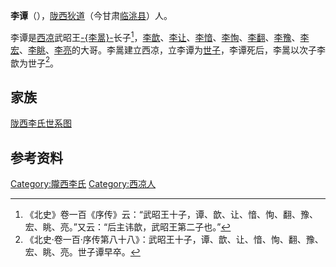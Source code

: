 '''李谭'''（{{bd|？||404年| |}}），[[陇西郡|陇西]][[狄道县|狄道]]（今甘肃[[临洮县|临洮县]]）人。

李谭是[[西凉|西凉]]武昭王[[李暠|-{李暠}-]]长子<ref>《北史》卷一百《序传》云：“武昭王十子，谭、歆、让、愔、恂、翻、豫、宏、眺、亮。”又云：“后主讳歆，武昭王第二子也。”</ref>，[[李歆|李歆]]、[[李让_(西凉)|李让]]、[[李愔_(西凉)|李愔]]、[[李恂_(西凉)|李恂]]、[[李翻|李翻]]、[[李豫_(西凉)|李豫]]、[[李宏_(西凉)|李宏]]、[[李眺|李眺]]、[[李亮_(西凉)|李亮]]的大哥。李暠建立西凉，立李谭为[[世子|世子]]，李谭死后，李暠以次子李歆为世子<ref>《北史·卷一百·序传第八十八》：武昭王十子，谭、歆、让、愔、恂、翻、豫、宏、眺、亮。世子谭早卒。</ref>。

==家族==
[[陇西李氏世系图|陇西李氏世系图]]

==参考资料==
{{reflist}}

[[Category:隴西李氏|Category:隴西李氏]]
[[Category:西凉人|Category:西凉人]]
